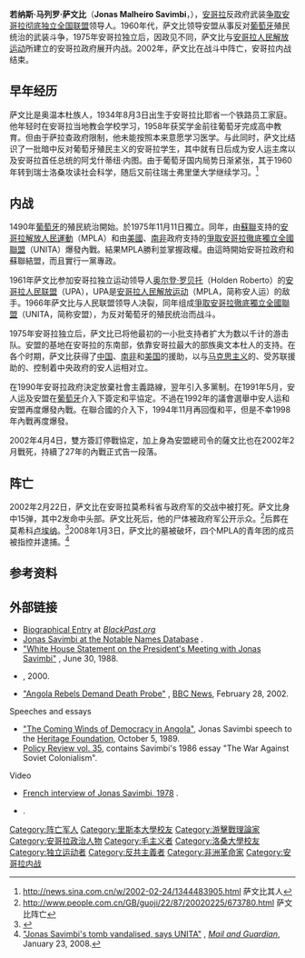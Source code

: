 {{Infobox military person
|name='''若纳斯·萨文比<br>Jonas Savimbi'''
|birth_date={{birth date|1934|8|3}}
|death_date={{death date and age|2002|2|22|1934|8|3}}
|allegiance={{flagicon image|Bandeira da FNLA.svg}} [[安哥拉人民解放運動|安哥拉人民解放運動]] (1964–1966)<br>{{flagicon image|Flag of UNITA.svg}} [[争取安哥拉彻底独立全国联盟|争取安哥拉彻底独立全国联盟]] (1966–2002)
|commands=
|birth_place={{flagicon image|Flag of Portuguese West Africa (proposal).svg}} [[葡屬西非|葡屬西非]][[比耶省|比耶省]]{{link-pt|Munhango|Munhango}}
|death_place={{ANG}}[[莫希科省|莫希科省]]卢库塞
|resting_place=莫希科[[卢埃纳|卢埃纳]]
|image=Johnas Savimbi, leader of Unita, the Angolan Rebels.jpg
|caption=若纳斯·萨文比，摄于1990年
|nickname=
|serviceyears=1964 – 2002
|rank=[[将军_(軍銜)|将军]]
|unit=
|battles=[[安哥拉独立战争|安哥拉独立战争]]<br>[[安哥拉內戰|安哥拉內戰]]
|awards=
|laterwork=}}

'''若纳斯·马列罗·萨文比'''（'''Jonas Malheiro Savimbi'''，{{bd|1934年|8月3日|2002年|2月22日}}），[[安哥拉|安哥拉]]反政府武装[[争取安哥拉彻底独立全国联盟|争取安哥拉彻底独立全国联盟]]领导人。1960年代，萨文比领导安盟从事反对[[葡萄牙|葡萄牙]]殖民统治的武装斗争，1975年安哥拉独立后，因政见不同，萨文比与[[安哥拉人民解放运动|安哥拉人民解放运动]]所建立的安哥拉政府展开内战。2002年，萨文比在战斗中阵亡，安哥拉内战结束。

==早年经历== 
萨文比是奥温本杜族人，1934年8月3日出生于安哥拉比耶省一个铁路员工家庭。他年轻时在安哥拉当地教会学校学习，1958年获奖学金前往葡萄牙完成高中教育。但由于萨拉查政府限制，他未能按照本来意愿学习医学。与此同时，萨文比结识了一批暗中反对葡萄牙殖民主义的安哥拉学生，其中就有日后成为安人运主席以及安哥拉首任总统的阿戈什蒂纽·内图。由于葡萄牙国内局势日渐紧张，其于1960年转到瑞士洛桑攻读社会科学，随后又前往瑞士弗里堡大学继续学习。<ref>http://news.sina.com.cn/w/2002-02-24/1344483905.html {{Wayback|url=http://news.sina.com.cn/w/2002-02-24/1344483905.html |date=20160304140430 }} 萨文比其人</ref>

==内战==
{{main|安哥拉歷史|安哥拉內戰}}
1490年[[葡萄牙|葡萄牙]]的殖民統治開始。於1975年11月11日獨立。同年，由[[蘇聯|蘇聯]]支持的[[安哥拉解放人民運動|安哥拉解放人民運動]]（MPLA）和由[[美國|美國]]、[[南非|南非]]政府支持的[[爭取安哥拉徹底獨立全國聯盟|爭取安哥拉徹底獨立全國聯盟]]（UNITA）爆發內戰。結果MPLA勝利並掌握政權。由這時開始安哥拉政府和蘇聯結盟，而且實行一黨專政。

1961年萨文比参加安哥拉独立运动领导人[[奥尔登·罗贝托|奥尔登·罗贝托]]（Holden Roberto）的[[安哥拉人民联盟|安哥拉人民联盟]]（UPA），UPA是[[安哥拉人民解放运动|安哥拉人民解放运动]]（MPLA，简称安人运）的敌手。1966年萨文比与人民联盟领导人决裂，同年组成[[爭取安哥拉徹底獨立全國聯盟|爭取安哥拉徹底獨立全國聯盟]]（UNITA，简称安盟），为反对葡萄牙的殖民统治而战斗。

1975年安哥拉独立后，萨文比已将他最初的一小批支持者扩大为数以千计的游击队。安盟的基地在安哥拉的东南部，依靠安哥拉最大的部族奥文本杜人的支持。在各个时期，萨文比获得了[[中国|中国]]、[[南非|南非]]和[[美国|美国]]的援助，以与[[马克思主义|马克思主义]]的、受苏联援助的、控制着中央政府的安人运相对立。

在1990年安哥拉政府決定放棄社會主義路線，翌年引入多黨制。在1991年5月，安人运及安盟在[[葡萄牙|葡萄牙]]介入下簽定和平協定。不過在1992年的議會選舉中安人运和安盟再度爆發內戰。在聯合國的介入下，1994年11月再回復和平，但是不幸1998年內戰再度爆發。

2002年4月4日，雙方簽訂停戰協定，加上身為安盟總司令的薩文比也在2002年2月戰死，持續了27年的內戰正式告一段落。

==阵亡==
2002年2月22日，萨文比在安哥拉莫希科省与政府军的交战中被打死。萨文比身中15弹，其中2发命中头部。萨文比死后，他的尸体被政府军公开示众。<ref>http://www.people.com.cn/GB/guoji/22/87/20020225/673780.html {{Wayback|url=http://www.people.com.cn/GB/guoji/22/87/20020225/673780.html |date=20150924121016 }} 萨文比阵亡</ref>后葬在莫希科[[卢埃纳|卢埃纳]]。<ref>{{Cite web |url=http://www.findagrave.com/cgi-bin/fg.cgi?page=gr&GScid=1962521&GRid=7422368& |title=Jonas Savimbi at ''Find a Grave''. |access-date=2014-07-26 |archive-date=2016-03-09 |archive-url=https://web.archive.org/web/20160309071137/http://www.findagrave.com/cgi-bin/fg.cgi?page=gr&GScid=1962521&GRid=7422368& |dead-url=no }}</ref>2008年1月3日，萨文比的墓被破坏，四个MPLA的青年团的成员被指控并逮捕。<ref>[http://www.mg.co.za/article/2008-01-23-jonas-savimbis-tomb-vandalised-says-unita "Jonas Savimbi's tomb vandalised, says UNITA"] {{Wayback|url=http://www.mg.co.za/article/2008-01-23-jonas-savimbis-tomb-vandalised-says-unita |date=20081225060723 }}, ''[[Mail_and_Guardian|Mail and Guardian]]'', January 23, 2008.</ref>

==参考资料==
{{Reflist}}

==外部链接==
*[https://web.archive.org/web/20020627223414/http://verdade.no.sapo.pt/soares_e.html Biographical Entry] at ''[[BlackPast.org|BlackPast.org]]''
*[http://www.nndb.com/people/243/000112904/ Jonas Savimbi at the Notable Names Database] {{Wayback|url=http://www.nndb.com/people/243/000112904/ |date=20200809172733 }}.
*[http://www.reagan.utexas.edu/archives/speeches/1988/063088a.htm "White House Statement on the President's Meeting with Jonas Savimbi"] {{Wayback|url=http://www.reagan.utexas.edu/archives/speeches/1988/063088a.htm |date=20160306235135 }}, June 30, 1988.
*{{Cite web |url=http://verdade.no.sapo.pt/soares_e.html |title="Genocide of Christians in Angola, UN and the resistance of UNITA" |access-date=2014-07-26 |archive-url=https://web.archive.org/web/20020627223414/http://verdade.no.sapo.pt/soares_e.html |archive-date=2002-06-27 |dead-url=yes }}, 2000.
*[http://news.bbc.co.uk/2/hi/africa/1846238.stm "Angola Rebels Demand Death Probe"] {{Wayback|url=http://news.bbc.co.uk/2/hi/africa/1846238.stm |date=20200803045041 }}, [[BBC_News|BBC News]], February 28, 2002.

;Speeches and essays
*[https://web.archive.org/web/20080101103015/http://www.heritage.org/Research/Africa/HL217.cfm "The Coming Winds of Democracy in Angola"], Jonas Savimbi speech to the [[Heritage_Foundation|Heritage Foundation]], October 5, 1989.
*[https://web.archive.org/web/20121007142315/http://www.heritage.org/research/reports/1986/policy-review-35 Policy Review vol. 35], contains Savimbi's 1986 essay "The War Against Soviet Colonialism".

;Video
*[http://www.dailymotion.com/video/x4cpfb_savimbi_politics French interview of Jonas Savimbi, 1978] {{Wayback|url=http://www.dailymotion.com/video/x4cpfb_savimbi_politics |date=20130907170403 }}.
*{{YouTube|zqcNdVc2bJw|Jonas Savimbi speaks in Angolan capital of Luanda, 1991}}.

{{冷戰相關人物}}
{{Authority control}}
{{DEFAULTSORT:R若納斯·萨文比}}
[[Category:阵亡军人|Category:阵亡军人]]
[[Category:里斯本大學校友|Category:里斯本大學校友]]
[[Category:游擊戰理論家|Category:游擊戰理論家]]
[[Category:安哥拉政治人物|Category:安哥拉政治人物]]
[[Category:毛主义者|Category:毛主义者]]
[[Category:洛桑大學校友|Category:洛桑大學校友]]
[[Category:独立运动者|Category:独立运动者]]
[[Category:反共主義者|Category:反共主義者]]
[[Category:非洲革命家|Category:非洲革命家]]
[[Category:安哥拉内战|Category:安哥拉内战]]